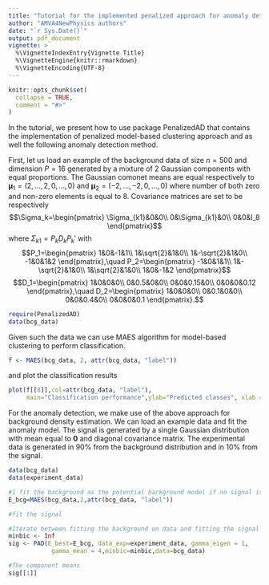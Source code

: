 ```yaml
---
title: "Tutorial for the implemented penalized approach for anomaly detection"
author: "AMVA4NewPhysics authors"
date: "`r Sys.Date()`"
output: pdf_document
vignette: >
  %\VignetteIndexEntry{Vignette Title}
  %\VignetteEngine{knitr::rmarkdown}
  %\VignetteEncoding{UTF-8}
---
```


```r
knitr::opts_chunk$set(
  collapse = TRUE,
  comment = "#>"
)
```


In the tutorial, we present how to use package PenalizedAD that contains the implementation of penalized model-based clustering approach and as well the following anomaly detection method.

First, let us load an example of the background data of size $n=500$ and dimension $P=16$ generated by a mixture of 2 Gaussian components with equal proportions. The Gaussian comonet means are equal respectively to $\pmb\mu_1=(2,...,2,0,...,0)$ and $\pmb\mu_2=(-2,...,-2,0,...,0)$ where number of both zero and non-zero elements is equal to $8.$ Covariance matrices are set to be respectively $$\Sigma_k=\begin{pmatrix}
    \Sigma_{k1}&0&0\\
    0&\Sigma_{k1}&0\\
    0&0&I_8
    \end{pmatrix}$$
    where $\Sigma_{k1}=P_kD_kP_k'$ with
$$P_1=\begin{pmatrix}
    1&0&-1&1\\
    1&\sqrt{2}&1&0\\
    1&-\sqrt{2}&1&0\\
    -1&0&1&2
    \end{pmatrix},\quad P_2=\begin{pmatrix}
    -1&0&1&1\\
    1&-\sqrt{2}&1&0\\
    1&\sqrt{2}&1&0\\
    1&0&-1&2
    \end{pmatrix}$$
    $$D_1=\begin{pmatrix}
    1&0&0&0\\
    0&0.5&0&0\\
    0&0&0.15&0\\
    0&0&0&0.12
    \end{pmatrix},\quad D_2=\begin{pmatrix}
    1&0&0&0\\
    0&0.1&0&0\\
    0&0&0.4&0\\
    0&0&0&0.1
    \end{pmatrix}.$$

```r
require(PenalizedAD)
data(bcg_data)
```

Given such the data we can use MAES algorithm for model-based clustering to perform classification.

```r
f <- MAES(bcg_data, 2, attr(bcg_data, "label"))
```

and plot the classification results
```r
plot(f[[8]],col=attr(bcg_data, "label"),
     main="Classification performance",ylab="Predicted classes", xlab = "Observations")
```

For the anomaly detection, we make use of the above approach for background density estimation. We can load an example data and fit the anomaly model. The signal is generated by a single Gaussian distribution with mean equal to $\pmb 0$ and diagonal covariance matrix. The experimental data is generated in $90\%$ from the background distribution and in $10\%$ from the signal.
```r
data(bcg_data)
data(experiment_data)

#1 fit the background as the potential background model if no signal is to be found
E_bcg=MAES(bcg_data,2,attr(bcg_data, "label"))

#fit the signal

#Iterate between fitting the background on data and fitting the signal on data2
minbic <- Inf
sig <- PAD(E_best=E_bcg, data_exp=experiment_data, gamma_eigen = 1,
            gamma_mean = 4,minbic=minbic,data=bcg_data)

#The component means
sig[[1]]
```
